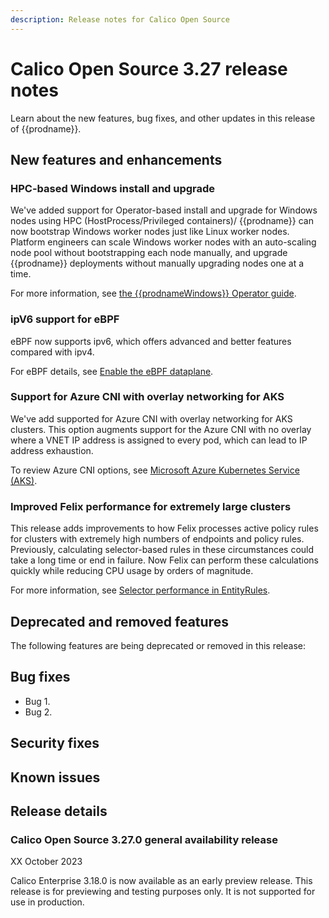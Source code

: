 ```yaml
---
description: Release notes for Calico Open Source
---
```


# Calico Open Source 3.27 release notes

Learn about the new features, bug fixes, and other updates in this release of {{prodname}}.

## New features and enhancements

### HPC-based Windows install and upgrade

We've added support for Operator-based install and upgrade for Windows nodes using HPC (HostProcess/Privileged containers)/
{{prodname}} can now bootstrap Windows worker nodes just like Linux worker nodes.
Platform engineers can scale Windows worker nodes with an auto-scaling node pool without bootstrapping each node manually, and upgrade {{prodname}} deployments without manually upgrading nodes one at a time.

For more information, see [the {{prodnameWindows}} Operator guide](../getting-started/kubernetes/windows-calico/operator.mdx).

### ipV6 support for eBPF

eBPF now supports ipv6, which offers advanced and better features compared with ipv4.

For eBPF details, see [Enable the eBPF dataplane](../operations/ebpf/enabling-ebpf.mdx).

### Support for Azure CNI with overlay networking for AKS

We've add supported for Azure CNI with overlay networking for AKS clusters.
This option augments support for the Azure CNI with no overlay where a VNET IP address is assigned to every pod, which can lead to IP address exhaustion.

To review Azure CNI options, see [Microsoft Azure Kubernetes Service (AKS)](../getting-started/kubernetes/managed-public-cloud/aks).

### Improved Felix performance for extremely large clusters

This release adds improvements to how Felix processes active policy rules for clusters with extremely high numbers of endpoints and policy rules.
Previously, calculating selector-based rules in these circumstances could take a long time or end in failure.
Now Felix can perform these calculations quickly while reducing CPU usage by orders of magnitude.

For more information, see [Selector performance in EntityRules](../reference/resources/globalnetworkpolicy.mdx#selector-performance-in-entityrules).

## Deprecated and removed features

The following features are being deprecated or removed in this release:

## Bug fixes

* Bug 1.
* Bug 2.

## Security fixes

## Known issues

## Release details

### Calico Open Source 3.27.0 general availability release

XX October 2023

Calico Enterprise 3.18.0 is now available as an early preview release.
This release is for previewing and testing purposes only.
It is not supported for use in production.

<!--
### Calico Open Source 3.18.1 bux fix update

DD M YYYY

#### Enhancements

#### Bug fixes

#### How to update

To update an existing installation of Calico Enterprise 3.18, see .

-->
